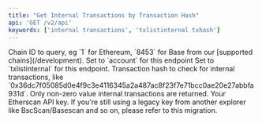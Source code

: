 ```yaml
---
title: "Get Internal Transactions by Transaction Hash"
api: 'GET /v2/api'
keywords: ['internal transactions', 'txlistinternal txhash']
---
```



<CreditChip description="Returns internal transactions within a transaction" />

  <ParamField query="chainid" type="string" initialValue="1" >
    Chain ID to query, eg `1` for Ethereum, `8453` for Base from our [supported chains](/development).
  </ParamField>
  <ParamField query="module" type="string" initialValue="account">
    Set to `account` for this endpoint
  </ParamField>
  <ParamField query="action" type="string" initialValue="txlistinternal">
    Set to `txlistinternal` for this endpoint.
  </ParamField>
  <ParamField query="txhash" type="string" initialValue="0x40eb908387324f2b575b4879cd9d7188f69c8fc9d87c901b9e2daaea4b442170">
    Transaction hash to check for internal transactions, like `0x36dc7f05085d0e4f9c3e4116345a2a487ac8f23f7e71bcc0ae20e27abbfa931d`. Only non-zero value internal transactions are returned.
  </ParamField>
  <ParamField query="apikey" type="string">
    Your Etherscan API key. If you're still using a legacy key from another explorer like BscScan/Basescan and so on, please refer to this migration.
  </ParamField>
